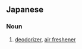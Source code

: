 ==Japanese==
{{ja-kanjitab|消|臭|剤}}

===Noun===
{{ja-noun|しょうしゅうざい}}

# [[deodorizer]], [[air freshener]] {{gloss|device containing substances that neutralize unpleasant odours}}